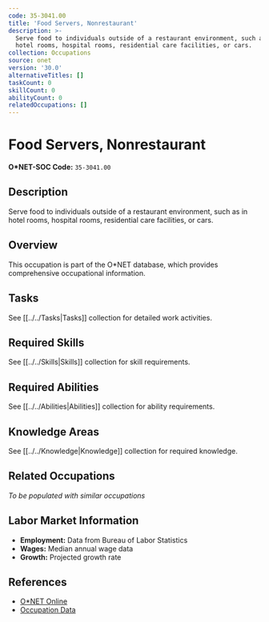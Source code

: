 ```yaml
---
code: 35-3041.00
title: 'Food Servers, Nonrestaurant'
description: >-
  Serve food to individuals outside of a restaurant environment, such as in
  hotel rooms, hospital rooms, residential care facilities, or cars.
collection: Occupations
source: onet
version: '30.0'
alternativeTitles: []
taskCount: 0
skillCount: 0
abilityCount: 0
relatedOccupations: []
---
```

# Food Servers, Nonrestaurant

**O*NET-SOC Code:** `35-3041.00`

## Description

Serve food to individuals outside of a restaurant environment, such as in hotel rooms, hospital rooms, residential care facilities, or cars.

## Overview

This occupation is part of the O*NET database, which provides comprehensive occupational information.

## Tasks

See [[../../Tasks|Tasks]] collection for detailed work activities.

## Required Skills

See [[../../Skills|Skills]] collection for skill requirements.

## Required Abilities

See [[../../Abilities|Abilities]] collection for ability requirements.

## Knowledge Areas

See [[../../Knowledge|Knowledge]] collection for required knowledge.

## Related Occupations

*To be populated with similar occupations*

## Labor Market Information

- **Employment:** Data from Bureau of Labor Statistics
- **Wages:** Median annual wage data
- **Growth:** Projected growth rate

## References

- [O*NET Online](https://www.onetonline.org/link/summary/35-3041.00)
- [Occupation Data](https://www.onetcenter.org/)
